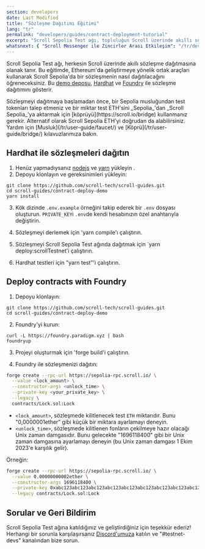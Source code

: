 ```yaml
---
section: developers
date: Last Modified
title: "Sözleşme Dağıtımı Eğitimi"
lang: "tr"
permalink: "developers/guides/contract-deployment-tutorial"
excerpt: "Scroll Sepolia Test ağı, topluluğun Scroll üzerinde akıllı sözleşmeler dağıtmasına olanak tanır. Bu eğitimde size Scroll Sepolia'da bir sözleşmenin nasıl dağıtılacağını öğreteceğiz."
whatsnext: { "Scroll Messenger ile Zincirler Arası Etkileşim": "/tr/developers/guides/scroll-messenger-cross-chain-interaction/" }
---
```





Scroll Sepolia Test ağı, herkesin Scroll üzerinde akıllı sözleşme dağıtmasına olanak tanır. Bu eğitimde, Ethereum'da geliştirmeye yönelik ortak araçları kullanarak Scroll Sepolia'da bir sözleşmenin nasıl dağıtılacağını öğreneceksiniz. Bu [demo deposu](https://github.com/scroll-tech/scroll-guides/tree/main/contract-deploy-demo), [Hardhat](https://hardhat.org/) ve [Foundry](https://github.com/foundry-rs/foundry) ile sözleşme dağıtımını gösterir.


<Aside type="tip" title="Test ağı ETH'niz var mı?">
 Sözleşmeyi dağıtmaya başlamadan önce, bir Sepolia musluğundan test tokenları talep etmeniz ve bir miktar test ETH'sini _Sepolia_'dan _Scroll Sepolia_'ya aktarmak için [köprüyü](https://scroll.io/bridge) kullanmanız gerekir. Alternatif olarak Scroll Sepolia ETH'yi doğrudan da alabilirsiniz. Yardım için [Musluk](/tr/user-guide/faucet/) ve [Köprü](/tr/user-guide/bridge/) kılavuzlarımıza bakın.
</Aside>


## Hardhat ile sözleşmeleri dağıtın


1. Henüz yapmadıysanız [nodejs](https://nodejs.org/en/download/) ve [yarn](https://classic.yarnpkg.com/lang/en/docs/install) yükleyin .
2. Depoyu klonlayın ve gereksinimleri yükleyin:


  ```shell
  git clone https://github.com/scroll-tech/scroll-guides.git
  cd scroll-guides/contract-deploy-demo
  yarn install
  ```


3. Kök dizinde `.env.example` örneğini takip ederek bir `.env` dosyası oluşturun. `PRIVATE_KEY`i `.env`de kendi hesabınızın özel anahtarıyla değiştirin.


4. Sözleşmeyi derlemek için 'yarn compile'ı çalıştırın.


5. Sözleşmeyi Scroll Sepolia Test ağında dağıtmak için `yarn deploy:scrollTestnet'i çalıştırın.


6. Hardhat testleri için "yarn test"'i çalıştırın.


## Deploy contracts with Foundry


1. Depoyu klonlayın:


  ```shell
  git clone https://github.com/scroll-tech/scroll-guides.git
  cd scroll-guides/contract-deploy-demo
  ```


2. Foundry'yi kurun:


  ```shell
  curl -L https://foundry.paradigm.xyz | bash
  foundryup
  ```


3. Projeyi oluşturmak için 'forge build'i çalıştırın.


4. Foundry ile sözleşmenizi dağıtın:


  ```bash
  forge create --rpc-url https://sepolia-rpc.scroll.io/ \
    --value <lock_amount> \
    --constructor-args <unlock_time> \
    --private-key <your_private_key> \
    --legacy \
    contracts/Lock.sol:Lock
  ```


  - `<lock_amount>`, sözleşmede kilitlenecek test `ETH` miktarıdır. Bunu "0,0000001ether" gibi küçük bir miktara ayarlamayı deneyin.&#x20;
   - `<unlock_time>`, sözleşmede kilitlenen fonların çekilmeye hazır olacağı Unix zaman damgasıdır. Bunu gelecekte "1696118400" gibi bir Unix zaman damgasına ayarlamayı deneyin (bu Unix zaman damgası 1 Ekim 2023'e karşılık gelir).


  Örneğin:


  ```bash
  forge create --rpc-url https://sepolia-rpc.scroll.io/ \
    --value 0.00000000002ether \
    --constructor-args 1696118400 \
    --private-key 0xabc123abc123abc123abc123abc123abc123abc123abc123abc123abc123abc1 \
    --legacy contracts/Lock.sol:Lock
  ```


## Sorular ve Geri Bildirim


Scroll Sepolia Test ağına katıldığınız ve geliştirdiğiniz için teşekkür ederiz! Herhangi bir sorunla karşılaşırsanız [Discord'umuza](https://discord.gg/scroll) katılın ve "#testnet-devs" kanalından bize sorun.



